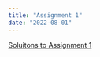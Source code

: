 ```yaml
---
title: "Assignment 1"
date: "2022-08-01"
---
```


[Soluitons to Assignment 1](/static/solutions/01-solutions.pdf)
